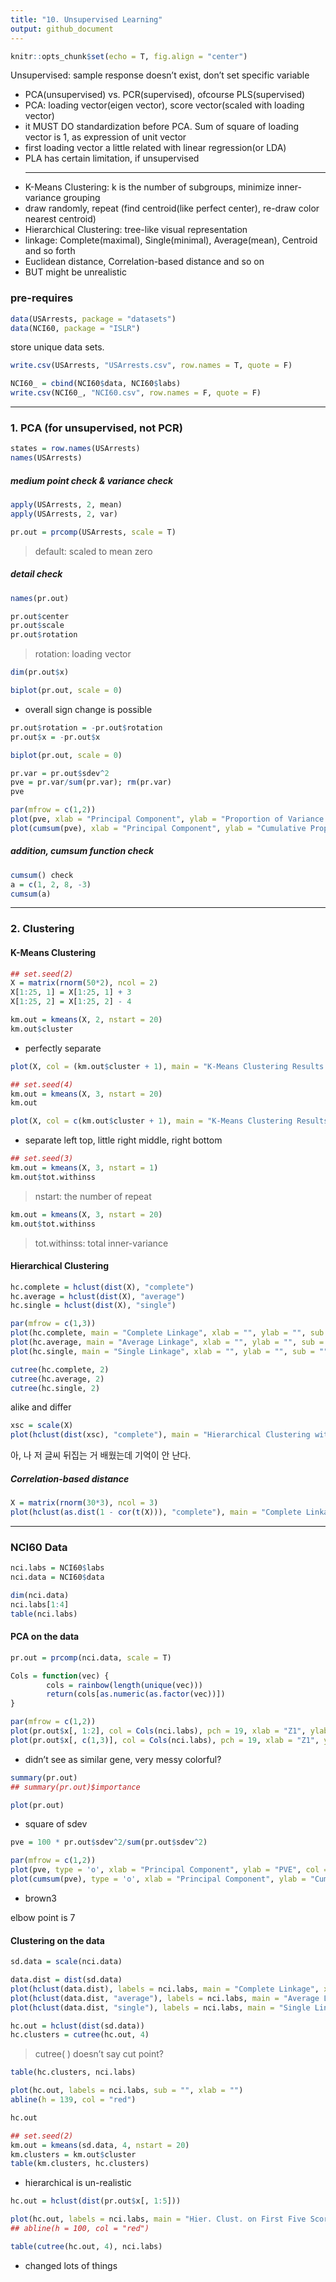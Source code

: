 ```yaml
---
title: "10. Unsupervised Learning"
output: github_document
---
```


```r
knitr::opts_chunk$set(echo = T, fig.align = "center")
```

Unsupervised: sample response doesn't exist, don't set specific variable

- PCA(unsupervised) vs. PCR(supervised), ofcourse PLS(supervised)
- PCA: loading vector(eigen vector), score vector(scaled with loading vector)
- it MUST DO standardization before PCA. Sum of square of loading vector is 1, as expression of unit vector
- first loading vector a little related with linear regression(or LDA)
- PLA has certain limitation, if unsupervised
<hr />

- K-Means Clustering: k is the number of subgroups, minimize inner-variance grouping
- draw randomly, repeat (find centroid(like perfect center), re-draw color nearest centroid)
- Hierarchical Clustering: tree-like visual representation
- linkage: Complete(maximal), Single(minimal), Average(mean), Centroid and so forth
- Euclidean distance, Correlation-based distance and so on
- BUT might be unrealistic

### pre-requires
```r
data(USArrests, package = "datasets")
data(NCI60, package = "ISLR")
```

store unique data sets.
```r
write.csv(USArrests, "USArrests.csv", row.names = T, quote = F)
```

```r
NCI60_ = cbind(NCI60$data, NCI60$labs)
write.csv(NCI60_, "NCI60.csv", row.names = F, quote = F)
```

---

### 1. PCA (for unsupervised, not PCR)

```r
states = row.names(USArrests)
names(USArrests)
```

##### medium point check & variance check
```r
apply(USArrests, 2, mean)
apply(USArrests, 2, var)
```

```r
pr.out = prcomp(USArrests, scale = T)
```
> default: scaled to mean zero

##### detail check
```r
names(pr.out)
```

```r
pr.out$center
pr.out$scale
pr.out$rotation
```
> rotation: loading vector

```r
dim(pr.out$x)
```

```r
biplot(pr.out, scale = 0)
```

- overall sign change is possible

```r
pr.out$rotation = -pr.out$rotation
pr.out$x = -pr.out$x
```

```r
biplot(pr.out, scale = 0)
```

```r
pr.var = pr.out$sdev^2
pve = pr.var/sum(pr.var); rm(pr.var)
pve
```

```r
par(mfrow = c(1,2))
plot(pve, xlab = "Principal Component", ylab = "Proportion of Variance Explained", ylim = c(0,1), type = 'b')
plot(cumsum(pve), xlab = "Principal Component", ylab = "Cumulative Proportion of Variance Explained", ylim = c(0,1), type = 'b')
```

##### addition, cumsum function check
```r
cumsum() check
a = c(1, 2, 8, -3)
cumsum(a)
```

---

### 2. Clustering

#### K-Means Clustering
```r
## set.seed(2)
X = matrix(rnorm(50*2), ncol = 2)
X[1:25, 1] = X[1:25, 1] + 3
X[1:25, 2] = X[1:25, 2] - 4
```

```r
km.out = kmeans(X, 2, nstart = 20)
km.out$cluster
```
- perfectly separate

```r
plot(X, col = (km.out$cluster + 1), main = "K-Means Clustering Results with K = 2", xlab = "", ylab = "", pch = 20, cex = 2)
```

```r
## set.seed(4)
km.out = kmeans(X, 3, nstart = 20)
km.out
```

```r
plot(X, col = c(km.out$cluster + 1), main = "K-Means Clustering Results with K = 3", xlab = "", ylab = "", pch = 20, cex = 2)
```

- separate left top, little right middle, right bottom

```r
## set.seed(3)
km.out = kmeans(X, 3, nstart = 1)
km.out$tot.withinss
```
> nstart: the number of repeat

```r
km.out = kmeans(X, 3, nstart = 20)
km.out$tot.withinss
```
> tot.withinss: total inner-variance

#### Hierarchical Clustering
```r
hc.complete = hclust(dist(X), "complete")
hc.average = hclust(dist(X), "average")
hc.single = hclust(dist(X), "single")
```

```r
par(mfrow = c(1,3))
plot(hc.complete, main = "Complete Linkage", xlab = "", ylab = "", sub = "", cex = .9)
plot(hc.average, main = "Average Linkage", xlab = "", ylab = "", sub = "", cex = .9)
plot(hc.single, main = "Single Linkage", xlab = "", ylab = "", sub = "", cex = .9)
```

```r
cutree(hc.complete, 2)
cutree(hc.average, 2)
cutree(hc.single, 2)
```
alike and differ

```r
xsc = scale(X)
plot(hclust(dist(xsc), "complete"), main = "Hierarchical Clustering with Scaled Features", xlab = "", ylab = "", sub = "")
```
아, 나 저 글씨 뒤집는 거 배웠는데 기억이 안 난다.

##### Correlation-based distance
```r
X = matrix(rnorm(30*3), ncol = 3)
plot(hclust(as.dist(1 - cor(t(X))), "complete"), main = "Complete Linkage with Correlation-Based Distance", xlab = "", ylab = "", sub = "")
```

---

### NCI60 Data

```r
nci.labs = NCI60$labs
nci.data = NCI60$data
```

```r
dim(nci.data)
nci.labs[1:4]
table(nci.labs)
```

#### PCA on the data
```r
pr.out = prcomp(nci.data, scale = T)
```

```r
Cols = function(vec) {
        cols = rainbow(length(unique(vec)))
        return(cols[as.numeric(as.factor(vec))])
}
```

```r
par(mfrow = c(1,2))
plot(pr.out$x[, 1:2], col = Cols(nci.labs), pch = 19, xlab = "Z1", ylab = "Z2")
plot(pr.out$x[, c(1,3)], col = Cols(nci.labs), pch = 19, xlab = "Z1", ylab = "Z3")
```

- didn't see as similar gene, very messy colorful?

```r
summary(pr.out)
## summary(pr.out)$importance
```

```r
plot(pr.out)
```

- square of sdev

```r
pve = 100 * pr.out$sdev^2/sum(pr.out$sdev^2)
```

```r
par(mfrow = c(1,2))
plot(pve, type = 'o', xlab = "Principal Component", ylab = "PVE", col = "lightblue")
plot(cumsum(pve), type = 'o', xlab = "Principal Component", ylab = "Cumulative PVE", col = "lightseagreen")
```

- brown3

elbow point is 7

#### Clustering on the data
```r
sd.data = scale(nci.data)
```

```r
data.dist = dist(sd.data)
plot(hclust(data.dist), labels = nci.labs, main = "Complete Linkage", xlab = "", ylab = "", sub = "")
plot(hclust(data.dist, "average"), labels = nci.labs, main = "Average Linkage", xlab = "", ylab = "", sub = "")
plot(hclust(data.dist, "single"), labels = nci.labs, main = "Single Linkage", xlab = "", ylab = "", sub = "")
```

```r
hc.out = hclust(dist(sd.data))
hc.clusters = cutree(hc.out, 4)
```
> cutree( ) doesn't say cut point?

```r
table(hc.clusters, nci.labs)
```

```r
plot(hc.out, labels = nci.labs, sub = "", xlab = "")
abline(h = 139, col = "red")
```

```r
hc.out
```

```r
## set.seed(2)
km.out = kmeans(sd.data, 4, nstart = 20)
km.clusters = km.out$cluster
table(km.clusters, hc.clusters)
```
- hierarchical is un-realistic

```r
hc.out = hclust(dist(pr.out$x[, 1:5]))
```

```r
plot(hc.out, labels = nci.labs, main = "Hier. Clust. on First Five Score Vectors", sub = "", xlab = "")
## abline(h = 100, col = "red")
```

```r
table(cutree(hc.out, 4), nci.labs)
```
- changed lots of things
